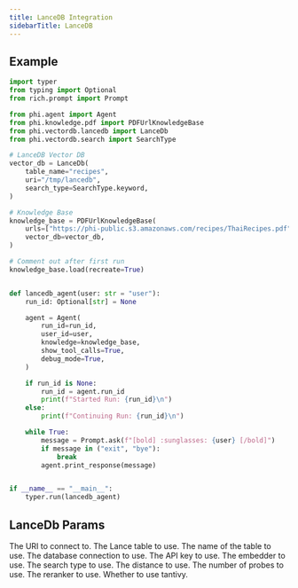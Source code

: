 ```yaml
---
title: LanceDB Integration
sidebarTitle: LanceDB
---
```


## Example

```python agent_with_knowledge.py
import typer
from typing import Optional
from rich.prompt import Prompt

from phi.agent import Agent
from phi.knowledge.pdf import PDFUrlKnowledgeBase
from phi.vectordb.lancedb import LanceDb
from phi.vectordb.search import SearchType

# LanceDB Vector DB
vector_db = LanceDb(
    table_name="recipes",
    uri="/tmp/lancedb",
    search_type=SearchType.keyword,
)

# Knowledge Base
knowledge_base = PDFUrlKnowledgeBase(
    urls=["https://phi-public.s3.amazonaws.com/recipes/ThaiRecipes.pdf"],
    vector_db=vector_db,
)

# Comment out after first run
knowledge_base.load(recreate=True)


def lancedb_agent(user: str = "user"):
    run_id: Optional[str] = None

    agent = Agent(
        run_id=run_id,
        user_id=user,
        knowledge=knowledge_base,
        show_tool_calls=True,
        debug_mode=True,
    )

    if run_id is None:
        run_id = agent.run_id
        print(f"Started Run: {run_id}\n")
    else:
        print(f"Continuing Run: {run_id}\n")

    while True:
        message = Prompt.ask(f"[bold] :sunglasses: {user} [/bold]")
        if message in ("exit", "bye"):
            break
        agent.print_response(message)


if __name__ == "__main__":
    typer.run(lancedb_agent)

```

## LanceDb Params

<ResponseField name="uri" type="str">
  The URI to connect to.
</ResponseField>
<ResponseField name="table" type="LanceTable">
  The Lance table to use.
</ResponseField>
<ResponseField name="table_name" type="str">
  The name of the table to use.
</ResponseField>
<ResponseField name="connection" type="DBConnection">
  The database connection to use.
</ResponseField>
<ResponseField name="api_key" type="str">
  The API key to use.
</ResponseField>
<ResponseField name="embedder" type="Embedder">
  The embedder to use.
</ResponseField>
<ResponseField name="search_type" type="SearchType">
  The search type to use.
</ResponseField>
<ResponseField name="distance" type="Distance">
  The distance to use.
</ResponseField>
<ResponseField name="nprobes" type="int">
  The number of probes to use.
</ResponseField>
<ResponseField name="reranker" type="Reranker">
  The reranker to use.
</ResponseField>
<ResponseField name="use_tantivy" type="bool">
  Whether to use tantivy.
</ResponseField>

